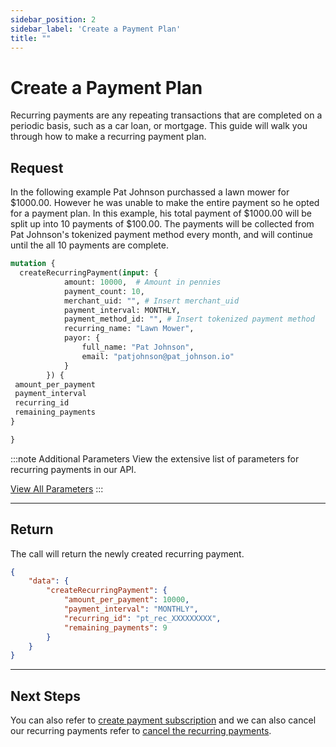 ```yaml
---
sidebar_position: 2
sidebar_label: 'Create a Payment Plan'
title: ""
---
```




# Create a Payment Plan
Recurring payments are any repeating transactions that are completed on a periodic basis, such as a car loan, or mortgage. This guide will walk you through how to make a recurring payment plan.

## Request
In the following example Pat Johnson purchassed a lawn mower for $1000.00. However he was unable to make the entire payment so he opted for a payment plan. In this example, his total payment of $1000.00 will be split up into 10 payments of $100.00. The payments will be collected from Pat Johnson's tokenized payment method every month, and will continue until the all 10 payments are complete.

```graphql title="GraphQL"
mutation {
  createRecurringPayment(input: {
            amount: 10000,  # Amount in pennies
            payment_count: 10, 
            merchant_uid: "", # Insert merchant_uid
            payment_interval: MONTHLY, 
            payment_method_id: "", # Insert tokenized payment method
            recurring_name: "Lawn Mower",
            payor: {
                full_name: "Pat Johnson",
                email: "patjohnson@pat_johnson.io"
            }
        }) {
 amount_per_payment
 payment_interval
 recurring_id
 remaining_payments
}

}
```

:::note  Additional Parameters
View the extensive list of parameters for recurring payments in our API.

<a href= "../../api/recurring" class="button button--primary button--md">View All Parameters</a>
:::

***

## Return
The call will return the newly created recurring payment.
```JSON title="JSON"
{
    "data": {
        "createRecurringPayment": {
            "amount_per_payment": 10000,
            "payment_interval": "MONTHLY",
            "recurring_id": "pt_rec_XXXXXXXXX",
            "remaining_payments": 9
        }
    }
}
```

***

## Next Steps
You can also refer to [create payment subscription](../recurring_payments/create_a_subscription.mdx) and we can also cancel our recurring payments refer to [cancel the recurring payments](../recurring_payments/manage_recurring_payments/cancel_recurring_payments.mdx).























